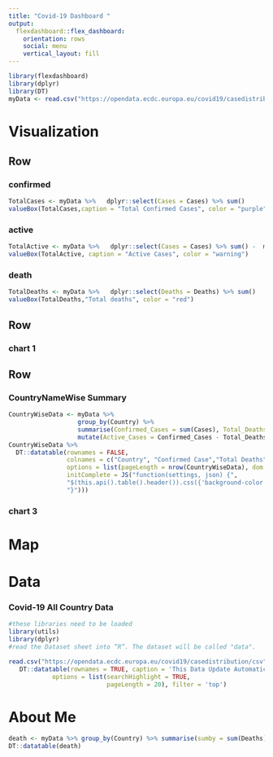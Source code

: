 ```yaml
---
title: "Covid-19 Dashboard "
output: 
  flexdashboard::flex_dashboard:
    orientation: rows
    social: menu
    vertical_layout: fill
---
```


```r
library(flexdashboard)
library(dplyr)
library(DT)
myData <- read.csv("https://opendata.ecdc.europa.eu/covid19/casedistribution/csv", na.strings = "", fileEncoding = "UTF-8-BOM") %>%   dplyr::select(Date = dateRep,Year = year ,Cases = cases, Deaths = deaths, Country = countriesAndTerritories)
```



Visualization
=======================================================================
Row
-----------------------------------------------------------------------

### confirmed {.value-box}

```r
TotalCases <- myData %>%   dplyr::select(Cases = Cases) %>% sum()
valueBox(TotalCases,caption = "Total Confirmed Cases", color = "purple")
```

### active {.value-box}

```r
TotalActive <- myData %>%   dplyr::select(Cases = Cases) %>% sum() -  myData %>%   dplyr::select(Deaths = Deaths) %>% sum()
valueBox(TotalActive, caption = "Active Cases", color = "warning")
```


### death {.value-box}

```r
TotalDeaths <- myData %>%   dplyr::select(Deaths = Deaths) %>% sum()
valueBox(TotalDeaths,"Total deaths", color = "red")
```

Row {data-height=300}
-----------------------------------------------------------------------
### chart 1

Row 
-----------------------------------------------------------------------

### CountryNameWise Summary {data-width=500}
```r
CountryWiseData <- myData %>% 
                   group_by(Country) %>%
                   summarise(Confirmed_Cases = sum(Cases), Total_Deaths = sum(Deaths))%>%
                   mutate(Active_Cases = Confirmed_Cases - Total_Deaths)
CountryWiseData %>%
  DT::datatable(rownames = FALSE,
                colnames = c("Country", "Confirmed Case","Total Deaths", "Active Cases"),
                options = list(pageLength = nrow(CountryWiseData), dom = 't',order = list(1, desc),
                initComplete = JS("function(settings, json) {",
                "$(this.api().table().header()).css({'background-color': '#000', 'color': '#fff'});",
                "}")))

``` 

### chart 3

Map
=======================================================================

Data
=======================================================================
### Covid-19 All Country Data
```r
#these libraries need to be loaded
library(utils)
library(dplyr)
#read the Dataset sheet into “R”. The dataset will be called "data".

read.csv("https://opendata.ecdc.europa.eu/covid19/casedistribution/csv", na.strings = "", fileEncoding = "UTF-8-BOM") %>%   dplyr::select(Date = dateRep,Year = year ,Cases = cases, Deaths = deaths, Country = countriesAndTerritories ) %>%
   DT::datatable(rownames = TRUE, caption = 'This Data Update Automatically Every day',
            options = list(searchHighlight = TRUE, 
                           pageLength = 20), filter = 'top')
```

About Me 
=======================================================================
```r
death <- myData %>% group_by(Country) %>% summarise(sumby = sum(Deaths))%>% filter(Country == 'India')
DT::datatable(death)
```